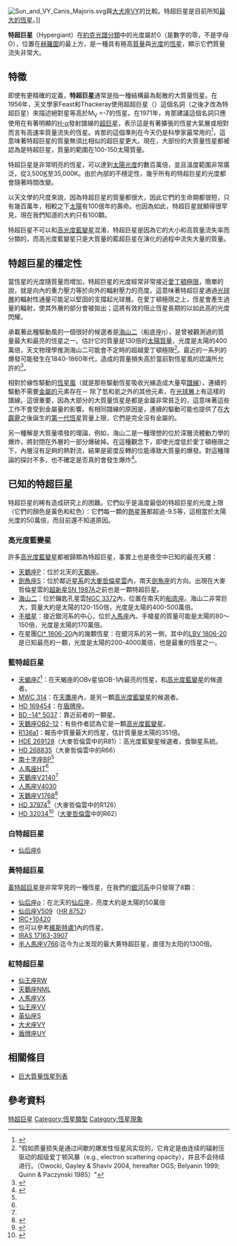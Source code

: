 [[File:Sun_and_VY_Canis_Majoris.svg|thumb]]與[[大犬座VY|大犬座VY]]的比較。特超巨星是目前所知[[巨大恆星列表|最大的恆星]]。]]

'''特超巨星'''（Hypergiant）在[[恆星光譜#耶基斯光譜分類|約克光譜分類]]中的光度屬於0（是數字的零，不是字母O），位置在[[赫羅圖|赫羅圖]]的最上方，是一種具有極高[[質量|質量]]與[[光度|光度]]的[[恆星|恆星]]，顯示它們質量流失非常大。

== 特徵 ==
{{star nav}}
即使有更精確的定義，'''特超巨星'''通常是指一種結構最為鬆散的大質量恆星。在1956年，天文學家Feast和Thackeray使用超超巨星（{{lang|en|super-supergiant}}）這個名詞（之後才改為特超巨星）來描述絕對星等高於M<sub>V</sub> =-7的恆星。在1971年，肯那建議這個名詞只應使用在有著明顯的[[H-α|H-α]]發射譜線的[[超巨星|超巨星]]，表示這是有著擴張的恆星大氣層或相對而言有高速率質量流失的恆星。肯那的這個準則在今天仍是科學家最常用的<ref>{{cite journal| url = http://adsabs.harvard.edu/abs/1998A%26ARv...8..145D| title = The yellow hypergiants| author = C. de Jager| year = 1998| journal = Astronomy and Astrophysics Review| volume = 8| pages = 145–180| doi = 10.1007/s001590050009| access-date = 2009-09-04| archive-date = 2019-04-04| archive-url = https://web.archive.org/web/20190404005422/http://adsabs.harvard.edu/abs/1998A%26ARv...8..145D| dead-url = no}}</ref>，這意味著特超巨星的質量無須比相似的超巨星更大。現在，大部份的大質量恆星都被認為是特超巨星，質量的範圍在100-150太陽質量。

特超巨星是非常明亮的恆星，可以達到[[太陽光度|太陽光度]]的數百萬倍，並且溫度範圍非常廣泛，從3,500[[熱力學溫標|K]]至35,000K。由於內部的不穩定性，幾乎所有的特超巨星的光度都會隨著時間改變。

以天文學的尺度來說，因為特超巨星的質量都很大，因此它們的生命期都很短，只有幾百萬年，相較之下[[太陽|太陽]]有100億年的壽命。也因為如此，特超巨星就顯得很罕見，現在我們知道的大約只有100顆。

特超巨星不可以和[[高光度藍變星|高光度藍變星]]混淆，特超巨星是因為它的大小和高質量流失率而分類的，而高光度藍變星只是大質量的藍超巨星在演化的過程中流失大量的質量。

== 特超巨星的穩定性 ==
當恆星的光度隨質量而增加，特超巨星的光度經常非常接近[[愛丁頓光度|愛丁頓極限]]，簡單的說，就是向內的重力壓力等於向外的輻射壓力的亮度。這意味著特超巨星通過[[光球層|光球層]]的輻射性通量可能足以堅固的支撐起光球層。在愛丁頓極限之上，恆星會產生過量的輻射，使其外層的部分會被拋出；這將有效的阻止恆星長期的以如此高的光度閃耀。

承載著此種驅動風的一個很好的候選者是[[海山二|海山二]]（船底座η），是曾被觀測過的質量最大和最亮的恆星之一。估計它的質量是130倍的[[太陽質量|太陽質量]]，光度是太陽的400萬倍，天文物理學推測海山二可能會不定時的超越愛丁頓極限<ref>"假如质量损失是通过间歇的爆发性恒星风实现的，它肯定是由连续的辐射压驱动的超级爱丁顿风暴（e.g., electron scattering opacity），并且不会持续进行。（Owocki, Gayley & Shaviv 2004, hereafter OGS; Belyanin 1999; Quinn & Paczynski 1985）"{{Cite conference | first =   S. P. | last = Owocki | coauthors =  Allard Jan van Marle  | title = Luminous Blue Variables & Mass Loss near the Eddington Limit | booktitle = Proceedings IAU Symposium No. 250, 2008| editor-last = Bresolin| editor-first = Fabio| editor2-last = Crowther | editor2-first = Paul Joachim Puls| editor3-last = Puls | editor3-first = Joachim| pages = | publisher = International Astronomical Union | year = 2008 | location = | url = http://arxiv.org/pdf/0801.2519 | doi = 10.1017/S1743921308020358 | id = | accessdate = 2010-02-05}} </ref>。最近的一系列的爆發可能發生在1840-1860年代，造成的質量損失高於當前對恆星風的認識所允許的<ref>{{cite journal| url = http://adsabs.harvard.edu/abs/2004ApJ...616..525O| title = A porosity-length formalism for photon-tiring limited mass loss from stars above the Eddington limit| author = S. P. Owocki| coauthors = K. G. Gayley; N. J. Shaviv| year = 2004| journal = Astrophysical Journal| volume = 616| pages = 525–541| doi = 10.1086/424910| access-date = 2009-09-04| archive-date = 2015-11-06| archive-url = https://web.archive.org/web/20151106010412/http://adsabs.harvard.edu/abs/2004ApJ...616..525O| dead-url = no}}</ref>。

相對於線性驅動的[[恆星風|恆星風]]（就是那些驅動恆星吸收光線造成大量窄[[譜線|譜線]]），連續的驅動不需要[[金屬量|金屬的]]元素存在－ 除了氫和氦之外的其他元素，在[[光球層|光球層]]上有這樣的譜線。這很重要，因為大部分的大質量恆星是都是金屬非常貧乏的，這意味著這些工作不會受到金屬量的影響。有相同譜線的原因是，連續的驅動可能也提供了在[[大霹靂|大霹靂]]之後誕生的[[第三星族星|第一代恆星]]質量上限，它們是完全沒有金屬的。

另一種解是大質量噴發的理論，例如，海山二是一種理想的位於深層流體動力學的爆炸，將封閉在外層的一部分爆破掉。在這種觀念下，即使光度低於愛丁頓極限之下，內層沒有足夠的熱對流，結果是密度反轉的位能導致大質量的爆發。對這種理論的探討不多，也不確定是否真的會發生爆炸<ref>{{cite journal| url = http://adsabs.harvard.edu/abs/2006ApJ...645L..45S| title = On the role of continuum driven eruptions in the evolution of very massive stars and population III stars| author = N. Smith| coauthors = S. P. Owocki| year = 2006| journal = Astrophysical Journal| volume = 645| pages = L45–L48| doi = 10.1086/506523| access-date = 2009-09-04| archive-date = 2019-09-03| archive-url = https://web.archive.org/web/20190903030738/http://adsabs.harvard.edu/abs/2006ApJ...645L..45S| dead-url = no}}</ref>。

== 已知的特超巨星 ==
特超巨星的稀有造成研究上的困難。它們似乎是溫度最低的特超巨星的光度上限（它們的顏色是黃色和紅色）：它們每一顆的[[絕對星等|熱星等]]都超過-9.5等，這相當於太陽光度的50萬倍，而目前還不知道原因。

=== 高光度藍變星 ===

許多[[高光度藍變星|高光度藍變星]]都被歸類為特超巨星，事實上也是夜空中已知的最亮天體：
* [[天鵝座P|天鵝座P]]：位於北天的[[天鵝座|天鵝座]]。
* [[劍魚座S|劍魚座S]]：位於鄰近[[星系|星系]]的[[大麥哲倫星雲|大麥哲倫星雲]]內，南天[[劍魚座|劍魚座]]的方向。出現在大麥哲倫星雲的[[超新星|超新星]][[SN_1987A|SN 1987A]]之前也是一顆特超巨星。
* [[海山二|海山二]]：位於鑰匙孔星雲[[NGC_3372|NGC 3372]]內，位置在南天的[[船底座|船底座]]。海山二非常巨大，質量大約是太陽的120-150倍，光度是太陽的400-500萬倍。
* [[手槍星|手槍星]]：接近銀河系的中心，位於[[人馬座|人馬座]]內。手槍星的質量可能是太陽的80～150倍，光度是太陽的170萬倍。
* 在星團[[Cl*_1806-20|Cl* 1806-20]]內的幾顆恆星：在銀河系的另一側，其中的[[LBV_1806-20|LBV 1806-20]]是已知最亮的一顆，光度是太陽的200-4000萬倍，也是最重的恆星之一。

=== 藍特超巨星 ===

* [[天蝎座ζ1|天蝎座ζ<sup>1</sup>]]：在天蝎座的OBv星協OB-1內最亮的恆星，和[[高光度藍變星|高光度藍變星]]的候選者。
* [[MWC_314|MWC 314]]：在[[天鷹座|天鷹座]]內，是另一顆[[高光度藍變星|高光度藍變星]]的候選者。
* [[HD_169454|HD 169454]]：在[[盾牌座|盾牌座]]。
* [[BD_-14°_5037|BD -14° 5037]]：靠近前者的一顆星。
* [[天鵝座OB2-12|天鵝座OB2-12]]：有些作者認為它是一顆[[高光度藍變星|高光度藍變星]]。
* [[R136a1|R136a1]]：報告中質量最大的恆星，估計質量是太陽的351倍。
* [[HDE_269128|HDE 269128]]（大麥哲倫雲中的R81）：高光度藍變星候選者，食聯星系統。
* [[HDE_268835|HD 268835]]（大麥哲倫雲中的R66）
* [[南十字座BP|南十字座BP]]<ref name="B Hypergiants"/>
* [[人馬座HT|人馬座HT]]<ref name="B Hypergiants"/>
* [[天鵝座V2140|天鵝座V2140]]<ref name="B Hypergiants"/>
* [[人馬座V4030|人馬座V4030]]
* [[天鵝座V1768|天鵝座V1768]]<ref name="B Hypergiants">{{cite web
 |title=On the nature of the galactic early-B hypergiants
 |url=http://arxiv.org/pdf/1202.3991.pdf
 |publisher=Astronomy & Astrophysics
 |accessdate=2012-05-18
 |archive-date=2021-08-01
 |archive-url=https://web.archive.org/web/20210801190852/https://arxiv.org/pdf/1202.3991.pdf
 |dead-url=no
 }}</ref>
* [[HD_37974|HD 37974]]<ref name="AlphaCygni">{{cite web
 |title=Light variations of α Cygni variables in the Magellanic Clouds
 |url=http://www.vub.ac.be/STER/JAD/JAD12/jad12_4/jad12_4.pdf
 |publisher=The Journal of Astrophysical Data
 |accessdate=2012-05-21
 |archive-date=2014-12-20
 |archive-url=https://web.archive.org/web/20141220114324/http://www.vub.ac.be/STER/JAD/JAD12/jad12_4/jad12_4.pdf
 |dead-url=no
 }}</ref>（大麥哲倫雲中的R126）
* [[HD_32034|HD 32034]]<ref name="YRSG">{{cite web
 |title=Yellow and Red Supergiants in the Magellanic Clouds
 |url=http://arxiv.org/abs/1202.4225
 |publisher=Astrophysical Journal
 |accessdate=2012-05-21
 |archive-date=2021-03-11
 |archive-url=https://web.archive.org/web/20210311023632/https://arxiv.org/abs/1202.4225
 |dead-url=no
 }}</ref>（[[大麥哲倫雲|大麥哲倫雲]]中的R62）

=== 白特超巨星 ===
* [[仙后座6|仙后座6]]

=== 黃特超巨星 ===
[[黃特超巨星|黃特超巨星]]是非常罕見的一種恆星，在我們的[[銀河系|銀河系]]中只發現了8顆：
* [[仙后座ρ|仙后座ρ]]：在北天的[[仙后座|仙后座]]，亮度大約是太陽的50萬倍
* [[仙后座V509|仙后座V509]]（[[仙后座V509|HR 8752]]）
* [[IRC+10420|IRC+10420]]
* 也可以參考[[維斯特盧1|維斯特盧1]]內的恆星。
* [[IRAS_17163-3907|IRAS 17163-3907]]
*[[半人馬座V766|半人馬座V766]]:迄今为止发现的最大黄特超巨星，直径为太阳的1300倍。

=== 紅特超巨星 ===
* [[仙王座RW|仙王座RW]]
* [[天鵝座NML|天鵝座NML]]
* [[人馬座VX|人馬座VX]]
* [[仙王座VV|仙王座VV]]
* [[英仙座S|英仙座S]]
* [[大犬座VY|大犬座VY]]
* [[盾牌座UY|盾牌座UY]]

== 相關條目 ==
* [[巨大質量恆星列表|巨大質量恆星列表]]

== 參考資料 ==
{{Reflist}}

{{恆星}}
{{超新星}}

[[Category:特超巨星|]]
[[Category:恆星類型|Category:恆星類型]]
[[Category:恆星現象|Category:恆星現象]]